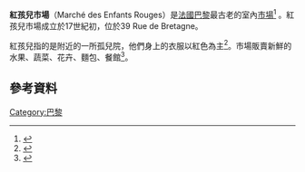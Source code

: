 '''紅孩兒市場'''（Marché des Enfants Rouges）是[[法國|法國]][[巴黎|巴黎]]最古老的室內[[市場|市場]]<ref name="New York Times travel guide">{{cite news|title=New York Times travel guide|url=http://travel.nytimes.com/travel/guides/europe/france/paris/36528/marche-des-enfants-rouges/shopping-detail.html|publisher=New York Times|accessdate=5 June 2012|deadurl=yes|archiveurl=https://web.archive.org/web/20120517054831/http://travel.nytimes.com/travel/guides/europe/france/paris/36528/marche-des-enfants-rouges/shopping-detail.html|archivedate=2012年5月17日}}</ref> 。紅孩兒市場成立於17世紀初，位於39 Rue de Bretagne。

紅孩兒指的是附近的一所孤兒院，他們身上的衣服以紅色為主<ref name="The best Paris markets">{{cite news|title=The best Paris markets|url=http://www.guardian.co.uk/travel/2008/nov/28/paris-markets-shopping-trips-france|publisher=The Guardian|accessdate=5 June 2012|location=London|first=John|last=Brunton|date=28 November 2008|archive-date=2012-06-21|archive-url=https://web.archive.org/web/20120621114542/http://www.guardian.co.uk/travel/2008/nov/28/paris-markets-shopping-trips-france|dead-url=no}}</ref>。市場販賣新鮮的水果、蔬菜、花卉、麵包、餐館<ref name="3rd Arrondissement (Upper Marais)">{{cite web|title=3rd Arrondissement (Upper Marais)|url=http://www.travelandleisure.com/activities/marche-des-enfants-rouges|publisher=Travel and Leisure|accessdate=5 June 2012|deadurl=yes|archiveurl=https://web.archive.org/web/20120406023722/http://www.travelandleisure.com/activities/marche-des-enfants-rouges|archivedate=2012年4月6日}}</ref>。

==參考資料==
{{reflist}}

{{coord|48.8628|N|2.3620|E|source:wikidata|display=title}}


[[Category:巴黎|Category:巴黎]]